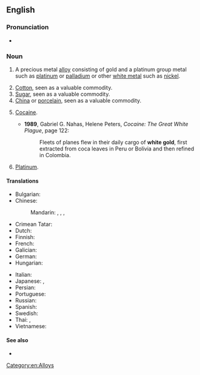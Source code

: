 ==English==

===Pronunciation===
* {{audio|en|En-au-white gold.ogg|Audio (AU)}}

===Noun===
{{en-noun|~}}

# {{lb|en|countable}} A precious metal [[alloy]] consisting of gold and a platinum group metal such as [[platinum]] or [[palladium]] or other [[white metal]] such as [[nickel]].
# [[cotton|Cotton]], seen as a valuable commodity.
# [[sugar|Sugar]], seen as a valuable commodity.
# [[china|China]] or [[porcelain]], seen as a valuable commodity.
# {{lb|en|slang|uncountable}} [[cocaine|Cocaine]].
#* '''1989''', Gabriel G. Nahas, ‎Helene Peters, ''Cocaine: The Great White Plague'', page 122:
#*: Fleets of planes flew in their daily cargo of '''white gold''', first extracted from coca leaves in Peru or Bolivia and then refined in Colombia.
# {{lb|en|obsolete|uncountable}} [[platinum|Platinum]].

====Translations====
{{trans-top|A precious metal alloy consisting of gold and a platinum group metal}}
* Bulgarian: {{t|bg|бяло злато|n}}
* Chinese:
*: Mandarin: {{t+|cmn|白金|tr=báijīn|sc=Hani}}, {{t|cmn|白色黃金|sc=Hani}}, {{t|cmn|白色黄金|tr=báisè huángjīn|sc=Hani}}, {{t|cmn|白色K金|tr=báisè kei jīn|sc=Hani}}
* Crimean Tatar: {{t|crh|aq altın}}
* Dutch: {{t+|nl|witgoud|n}}
* Finnish: {{t+|fi|valkokulta}}
* French: {{t+|fr|or blanc|m}}
* Galician: {{t|gl|ouro branco|m}}
* German: {{t|de|Weißgold|n}}
* Hungarian: {{t+|hu|fehérarany}}
{{trans-mid}}
* Italian: {{t|it|oro bianco|m}}
* Japanese: {{t|ja|ホワイトゴールド|tr=howaitogōrudo|sc=Jpan}}, {{t|ja|白色金|tr=はくしょくきん, hakushokukin|sc=Jpan}}
* Persian: {{t|fa|طلا سفید|tr=talâ-sefid|sc=fa-Arab}}
* Portuguese: {{t|pt|ouro branco|m}}
* Russian: {{t+|ru|бе́лое зо́лото|n}}
* Spanish: {{t|es|oro blanco|m}}
* Swedish: {{t|sv|vitguld|n}}
* Thai: {{t|th|ทองขาว}}, {{t|th|ทองคำขาว}}
* Vietnamese: {{t|vi|vàng trắng}}
{{trans-bottom}}

====See also====
* {{pedia}}

[[Category:en:Alloys]]
